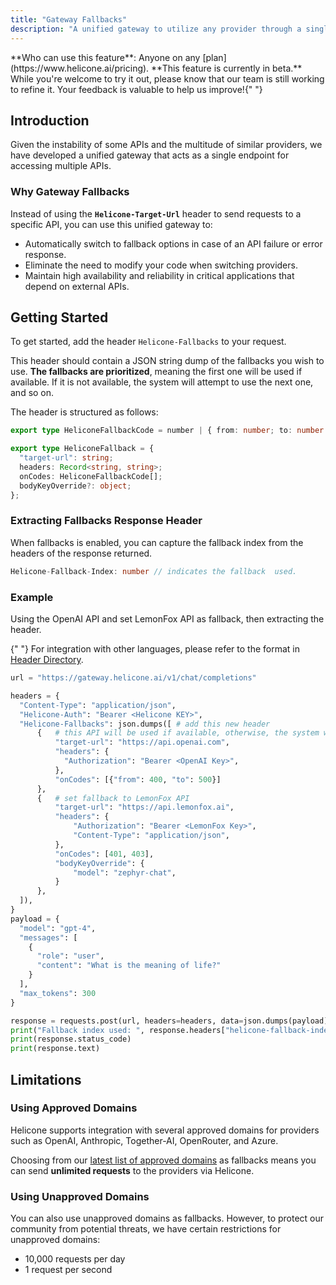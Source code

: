 ```yaml
---
title: "Gateway Fallbacks"
description: "A unified gateway to utilize any provider through a single endpoint."
---
```



<Info>
  **Who can use this feature**: Anyone on any
  [plan](https://www.helicone.ai/pricing).
</Info>

<Warning>
  **This feature is currently in beta.** While you're welcome to try it out,
  please know that our team is still working to refine it. Your feedback is
  valuable to help us improve!{" "}
</Warning>

## Introduction

Given the instability of some APIs and the multitude of similar providers, we have developed a unified gateway that acts as a single endpoint for accessing multiple APIs.

### Why Gateway Fallbacks

Instead of using the **`Helicone-Target-Url`** header to send requests to a specific API, you can use this unified gateway to:

- Automatically switch to fallback options in case of an API failure or error response.
- Eliminate the need to modify your code when switching providers.
- Maintain high availability and reliability in critical applications that depend on external APIs.

## Getting Started

To get started, add the header `Helicone-Fallbacks` to your request.

This header should contain a JSON string dump of the fallbacks you wish to use. **The fallbacks are prioritized**, meaning the first one will be used if available. If it is not available, the system will attempt to use the next one, and so on.

The header is structured as follows:

```TypeScript
export type HeliconeFallbackCode = number | { from: number; to: number };

export type HeliconeFallback = {
  "target-url": string;
  headers: Record<string, string>;
  onCodes: HeliconeFallbackCode[];
  bodyKeyOverride?: object;
};
```

### Extracting Fallbacks Response Header

When fallbacks is enabled, you can capture the fallback index from the headers of the response returned.

```ts
Helicone-Fallback-Index: number // indicates the fallback  used.
```

### Example

Using the OpenAI API and set LemonFox API as fallback, then extracting the header.

{" "}
<Tip>
  For integration with other languages, please refer to the format in [Header
  Directory](/helicone-headers/header-directory).
</Tip>

```python Python (w/o package)
url = "https://gateway.helicone.ai/v1/chat/completions"

headers = {
  "Content-Type": "application/json",
  "Helicone-Auth": "Bearer <Helicone KEY>",
  "Helicone-Fallbacks": json.dumps([ # add this new header
      {   # this API will be used if available, otherwise, the system will use the next one
          "target-url": "https://api.openai.com",
          "headers": {
            "Authorization": "Bearer <OpenAI Key>",
          },
          "onCodes": [{"from": 400, "to": 500}]
      },
      {   # set fallback to LemonFox API
          "target-url": "https://api.lemonfox.ai",
          "headers": {
              "Authorization": "Bearer <LemonFox Key>",
              "Content-Type": "application/json",
          },
          "onCodes": [401, 403],
          "bodyKeyOverride": {
              "model": "zephyr-chat",
          }
      },
  ]),
}
payload = {
  "model": "gpt-4",
  "messages": [
    {
      "role": "user",
      "content": "What is the meaning of life?"
    }
  ],
  "max_tokens": 300
}

response = requests.post(url, headers=headers, data=json.dumps(payload))
print("Fallback index used: ", response.headers["helicone-fallback-index"])
print(response.status_code)
print(response.text)

```

## Limitations

### Using Approved Domains

Helicone supports integration with several approved domains for providers such as OpenAI, Anthropic, Together-AI, OpenRouter, and Azure.

Choosing from our [latest list of approved domains](https://github.com/Helicone/helicone/blob/360221606ddcfb871920f7a54379cf82a5d883a5/costs/src/providers/mappings.ts#L15) as fallbacks means you can send **unlimited requests** to the providers via Helicone.

### Using Unapproved Domains

You can also use unapproved domains as fallbacks. However, to protect our community from potential threats, we have certain restrictions for unapproved domains:

- 10,000 requests per day
- 1 request per second

<QuestionsSection />
